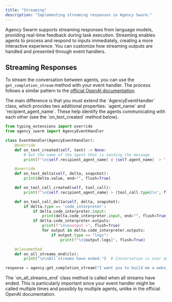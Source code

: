 ```yaml
---
title: "Streaming"
description: "Implementing streaming responses in Agency Swarm."
---
```


Agency Swarm supports streaming responses from language models, providing real-time feedback during task execution. Streaming enables agents to process and respond to inputs immediately, creating a more interactive experience. You can customize how streaming outputs are handled and presented through event handlers.

## Streaming Responses

To stream the conversation between agents, you can use the `get_completion_stream` method with your event handler. The process follows a similar pattern to the [official OpenAI documentation](https://platform.openai.com/docs/api-reference/assistants-streaming).

<Note>
The main difference is that you must extend the `AgencyEventHandler` class, which provides two additional properties: `agent_name` and `recipient_agent_name`. These help identify the agents communicating with each other (see the `on_text_created` method below).
</Note>

```python
from typing_extensions import override
from agency_swarm import AgencyEventHandler

class EventHandler(AgencyEventHandler):
    @override
    def on_text_created(self, text) -> None:
        # Get the name of the agent that is sending the message
        print(f"\n{self.recipient_agent_name} @ {self.agent_name}  > ", end="", flush=True)

    @override
    def on_text_delta(self, delta, snapshot):
        print(delta.value, end="", flush=True)

    def on_tool_call_created(self, tool_call):
        print(f"\n{self.recipient_agent_name} > {tool_call.type}\n", flush=True)

    def on_tool_call_delta(self, delta, snapshot):
        if delta.type == 'code_interpreter':
            if delta.code_interpreter.input:
                print(delta.code_interpreter.input, end="", flush=True)
            if delta.code_interpreter.outputs:
                print(f"\n\noutput >", flush=True)
                for output in delta.code_interpreter.outputs:
                    if output.type == "logs":
                        print(f"\n{output.logs}", flush=True)

    @classmethod
    def on_all_streams_end(cls):
        print("\n\nAll streams have ended.")  # Conversation is over and message is returned to the user.

response = agency.get_completion_stream("I want you to build me a website", event_handler=EventHandler)
```

<Note>
The `on_all_streams_end` class method is called when all streams have ended. This is particularly important since your event handler might be called multiple times and possibly by multiple agents, unlike in the official OpenAI documentation.
</Note>
